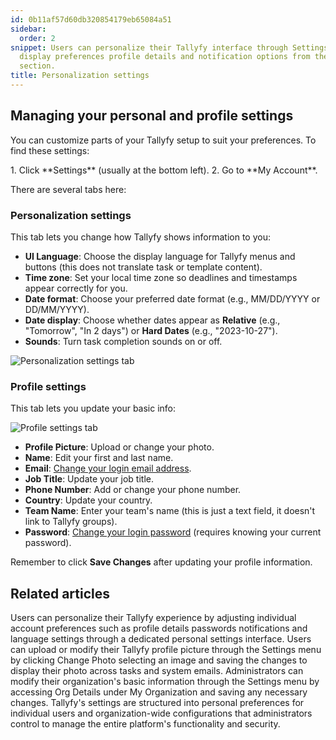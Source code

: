 ```yaml
---
id: 0b11af57d60db320854179eb65084a51
sidebar:
  order: 2
snippet: Users can personalize their Tallyfy interface through Settings by adjusting
  display preferences profile details and notification options from the My Account
  section.
title: Personalization settings
---
```



## Managing your personal and profile settings

You can customize parts of your Tallyfy setup to suit your preferences. To find these settings:

<Steps>
1. Click **Settings** (usually at the bottom left).
2. Go to **My Account**.
</Steps>

There are several tabs here:

### Personalization settings

This tab lets you change how Tallyfy shows information to you:

*   **UI Language**: Choose the display language for Tallyfy menus and buttons (this does not translate task or template content).
*   **Time zone**: Set your local time zone so deadlines and timestamps appear correctly for you.
*   **Date format**: Choose your preferred date format (e.g., MM/DD/YYYY or DD/MM/YYYY).
*   **Date display**: Choose whether dates appear as **Relative** (e.g., "Tomorrow", "In 2 days") or **Hard Dates** (e.g., "2023-10-27").
*   **Sounds**: Turn task completion sounds on or off.

![Personalization settings tab](https://screenshots.tallyfy.com/tallyfy%2Fpro%2Fdesktop-light-personal-settings-personalization.png)

### Profile settings

This tab lets you update your basic info:

![Profile settings tab](https://screenshots.tallyfy.com/tallyfy%2Fpro%2Fdesktop-light-personal-settings-profile.png)

*   **Profile Picture**: Upload or change your photo.
*   **Name**: Edit your first and last name.
*   **Email**: [Change your login email address](/products/pro/settings/personal-settings/how-can-i-change-my-email-address-in-tallyfy/).
*   **Job Title**: Update your job title.
*   **Phone Number**: Add or change your phone number.
*   **Country**: Update your country.
*   **Team Name**: Enter your team's name (this is just a text field, it doesn't link to Tallyfy groups).
*   **Password**: [Change your login password](/products/pro/settings/personal-settings/how-can-i-change-or-reset-my-tallyfy-password/) (requires knowing your current password).

Remember to click **Save Changes** after updating your profile information.


## Related articles
<CardGrid>
<LinkTitleCard header="<b>Settings > Personal settings</b>" href="/products/pro/settings/personal-settings/" > Users can personalize their Tallyfy experience by adjusting individual account preferences such as profile details passwords notifications and language settings through a dedicated personal settings interface. </LinkTitleCard>
<LinkTitleCard header="<b>Personal Settings > Update your profile picture</b>" href="/products/pro/settings/personal-settings/how-can-i-set-up-my-profile-photo-on-tallyfy/" > Users can upload or modify their Tallyfy profile picture through the Settings menu by clicking Change Photo selecting an image and saving the changes to display their photo across tasks and system emails. </LinkTitleCard>
<LinkTitleCard header="<b>Org Settings > Update organization details</b>" href="/products/pro/settings/org-settings/how-can-i-update-my-organization-details/" > Administrators can modify their organization's basic information through the Settings menu by accessing Org Details under My Organization and saving any necessary changes. </LinkTitleCard>
<LinkTitleCard header="<b>Pro > Settings</b>" href="/products/pro/settings/" > Tallyfy's settings are structured into personal preferences for individual users and organization-wide configurations that administrators control to manage the entire platform's functionality and security. </LinkTitleCard>
</CardGrid>